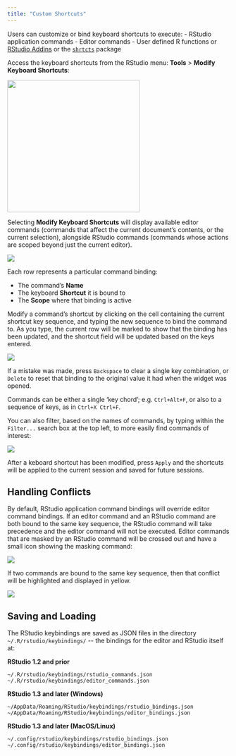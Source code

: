 ```yaml
---
title: "Custom Shortcuts"
---
```


Users can customize or bind keyboard shortcuts to execute: - RStudio application commands - Editor commands - User defined R functions or [RStudio Addins](https://rstudio.github.io/rstudioaddins/) or the [`shrtcts`](https://pkg.garrickadenbuie.com/shrtcts/) package

Access the keyboard shortcuts from the RStudio menu: **Tools** \> **Modify Keyboard Shortcuts**:

![](images/keyboard-shortcuts.png){fig-alt="A screenshot of the Tools menu bar highlighting the Modify Keyboards Shortcuts" width="300"}

Selecting **Modify Keyboard Shortcuts** will display available editor commands (commands that affect the current document's contents, or the current selection), alongside RStudio commands (commands whose actions are scoped beyond just the current editor).

![](images/keyboard-shortcut-table.png){fig-alt="A screenshot of the available keyboard shortcuts."}

Each row represents a particular command binding:

-   The command's **Name**
-   The keyboard **Shortcut** it is bound to
-   The **Scope** where that binding is active

Modify a command's shortcut by clicking on the cell containing the current shortcut key sequence, and typing the new sequence to bind the command to. As you type, the current row will be marked to show that the binding has been updated, and the shortcut field will be updated based on the keys entered.

![](images/modify-shortcut.png){fig-alt="A screenshot of a customized shortcut"}

If a mistake was made, press `Backspace` to clear a single key combination, or `Delete` to reset that binding to the original value it had when the widget was opened.

Commands can be either a single 'key chord'; e.g. `Ctrl+Alt+F`, or also to a sequence of keys, as in `Ctrl+X Ctrl+F`.

You can also filter, based on the names of commands, by typing within the `Filter...` search box at the top left, to more easily find commands of interest:

![](images/filter-shortcut.png){fig-alt="A screenshot of the keyboard shortcut wizard filtered to 'reflow'"}

After a keboard shortcut has been modified, press `Apply` and the shortcuts will be applied to the current session and saved for future sessions.

## Handling Conflicts

By default, RStudio application command bindings will override editor command bindings. If an editor command and an RStudio command are both bound to the same key sequence, the RStudio command will take precedence and the editor command will not be executed. Editor commands that are masked by an RStudio command will be crossed out and have a small icon showing the masking command:

![](images/masked-shortcut.png){fig-alt="A screenshot of a 'masked' shortcut which indicates the conflict with 'Clear Console'"}

If two commands are bound to the same key sequence, then that conflict will be highlighted and displayed in yellow.

![](images/shortcut-conflict.png){fig-alt="A screenshot of a shortcut conflict, displaying the specific command it conflicts with."}

## Saving and Loading

The RStudio keybindings are saved as JSON files in the directory `~/.R/rstudio/keybindings/` \-- the bindings for the editor and RStudio itself at:

**RStudio 1.2 and prior**

    ~/.R/rstudio/keybindings/rstudio_commands.json
    ~/.R/rstudio/keybindings/editor_commands.json

**RStudio 1.3 and later (Windows)**

    ~/AppData/Roaming/RStudio/keybindings/rstudio_bindings.json
    ~/AppData/Roaming/RStudio/keybindings/editor_bindings.json

**RStudio 1.3 and later (MacOS/Linux)**

    ~/.config/rstudio/keybindings/rstudio_bindings.json
    ~/.config/rstudio/keybindings/editor_bindings.json
